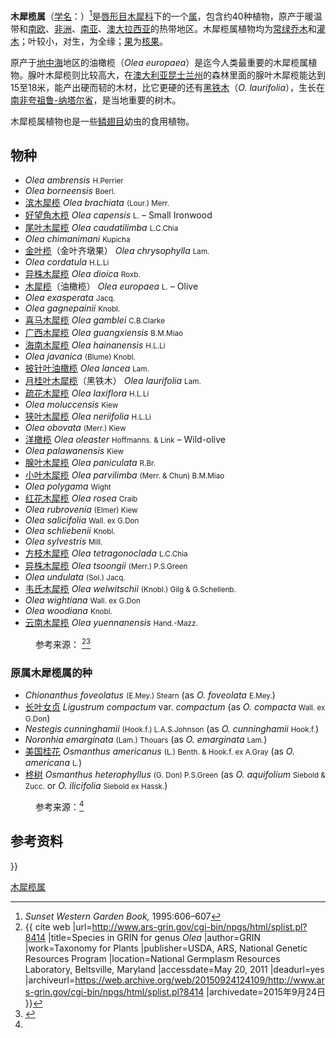 {{Automatic taxobox
|image = Olive-tree-fruit-august-0.jpg
|image_caption = [[葡萄牙|葡萄牙]][[里斯本|里斯本]]的[[油橄榄|油橄榄]]（''Olea europaea''）
|taxon= Olea
|authority = [[L.|L.]], 1753
|type_species=[[油橄榄|油橄榄]]<br>''Olea europaea''
|type_species_authority = L., 1753
|synonyms_ref={{r|grin1}}
|synonyms = ''Enaimon'' <small>Raf.</small>
*''Leuranthus'' <small>Knobl.</small>
*''Pachyderma'' <small>Blume</small>
*''Picricarya'' <small>Dennst.</small>
*''Pogenda'' <small>Raf.</small>
*''Steganthus'' <small>Knobl.</small>
*''Stereoderma'' <small>Blume</small>
*''Tetrapilus'' <small>Lour.</small>
}}
'''木犀榄属'''（[[学名|学名]]：''{{lang|la|Olea}}''）<ref>''Sunset Western Garden Book,'' 1995:606–607</ref>是[[唇形目|唇形目]][[木犀科|木犀科]]下的一个[[属|属]]，包含约40种植物，原产于暖温带和[[南欧|南欧]]、[[非洲|非洲]]、[[南亚|南亚]]、[[澳大拉西亚|澳大拉西亚]]的热带地区。木犀榄属植物均为[[常绿|常绿]][[乔木|乔木]]和[[灌木|灌木]]；叶较小，对生，为全缘；[[果|果]]为[[核果|核果]]。

原产于[[地中海|地中海]]地区的油橄榄（''Olea europaea''）是迄今人类最重要的木犀榄属植物。腺叶木犀榄则比较高大，在[[澳大利亚|澳大利亚]][[昆士兰州|昆士兰州]]的森林里面的腺叶木犀榄能达到15至18米，能产出硬而韧的木材，比它更硬的还有[[黑铁木|黑铁木]]（''O. laurifolia''），生长在[[南非|南非]][[夸祖鲁-纳塔尔省|夸祖鲁-纳塔尔省]]，是当地重要的树木。

木犀榄属植物也是一些[[鳞翅目|鳞翅目]]幼虫的食用植物。

== 物种 ==
* ''Olea ambrensis'' <small>H.Perrier</small>
* ''Olea borneensis'' <small>Boerl.</small>
* [[滨木犀榄|滨木犀榄]] ''Olea brachiata'' <small>(Lour.) Merr.</small>
* [[好望角木榄|好望角木榄]] ''Olea capensis'' <small>L.</small> – Small Ironwood
* [[尾叶木犀榄|尾叶木犀榄]] ''Olea caudatilimba'' <small>L.C.Chia</small>
* ''Olea chimanimani'' <small>Kupicha</small>
* [[金叶榄|金叶榄]]（金叶齐墩果） ''Olea chrysophylla'' <small>Lam.</small>
* ''Olea cordatula'' <small>H.L.Li</small>
* [[异株木犀榄|异株木犀榄]] ''Olea dioica'' <small>Roxb.</small>
* [[木犀榄|木犀榄]]（油橄榄） ''Olea europaea'' <small>L.</small> – Olive
* ''Olea exasperata'' <small>Jacq.</small>
* ''Olea gagnepainii'' <small>Knobl.</small>
* [[喜马木犀榄|喜马木犀榄]] ''Olea gamblei'' <small>C.B.Clarke</small>
* [[广西木犀榄|广西木犀榄]] ''Olea guangxiensis'' <small>B.M.Miao</small>
* [[海南木犀榄|海南木犀榄]] ''Olea hainanensis'' <small>H.L.Li</small>
* ''Olea javanica'' <small>(Blume) Knobl.</small>
* [[披针叶油橄榄|披针叶油橄榄]] ''Olea lancea'' <small>Lam.</small>
* [[月桂叶木犀榄|月桂叶木犀榄]]（黑铁木） ''Olea laurifolia'' <small>Lam.</small>
* [[疏花木犀榄|疏花木犀榄]] ''Olea laxiflora'' <small>H.L.Li</small>
* ''Olea moluccensis'' <small>Kiew</small>
* [[狭叶木犀榄|狭叶木犀榄]] ''Olea neriifolia'' <small>H.L.Li</small>
* ''Olea obovata'' <small>(Merr.) Kiew</small>
* [[洋橄榄|洋橄榄]] ''Olea oleaster'' <small>Hoffmanns. & Link</small> – Wild-olive
* ''Olea palawanensis'' <small>Kiew</small>
* [[腺叶木犀榄|腺叶木犀榄]] ''Olea paniculata'' <small>R.Br.</small>
* [[小叶木犀榄|小叶木犀榄]] ''Olea parvilimba'' <small>(Merr. & Chun) B.M.Miao</small>
* ''Olea polygama'' <small>Wight</small>
* [[红花木犀榄|红花木犀榄]] ''Olea rosea'' <small>Craib</small>
* ''Olea rubrovenia'' <small>(Elmer) Kiew</small>
* ''Olea salicifolia'' <small>Wall. ex G.Don</small>
* ''Olea schliebenii'' <small>Knobl.</small>
* ''Olea sylvestris'' <small>Mill.</small>
* [[方枝木犀榄|方枝木犀榄]] ''Olea tetragonoclada'' <small>L.C.Chia</small>
* [[异株木犀榄|异株木犀榄]] ''Olea tsoongii'' <small>(Merr.) P.S.Green</small>
* ''Olea undulata'' <small>(Sol.) Jacq.</small>
* [[韦氏木犀榄|韦氏木犀榄]] ''Olea welwitschii'' <small>(Knobl.) Gilg & G.Schellenb.</small>
* ''Olea wightiana'' <small>Wall. ex G.Don</small>
* ''Olea woodiana'' <small>Knobl.</small>
* [[云南木犀榄|云南木犀榄]] ''Olea yuennanensis'' <small>Hand.-Mazz.</small>
:参考来源： <ref name=grin2>{{ cite web |url=http://www.ars-grin.gov/cgi-bin/npgs/html/splist.pl?8414 |title=Species in GRIN for genus ''Olea'' |author=GRIN |work=Taxonomy for Plants |publisher=USDA, ARS, National Genetic Resources Program |location=National Germplasm Resources Laboratory, Beltsville, Maryland |accessdate=May 20, 2011 |deadurl=yes |archiveurl=https://web.archive.org/web/20150924124109/http://www.ars-grin.gov/cgi-bin/npgs/html/splist.pl?8414 |archivedate=2015年9月24日 }}</ref><ref name=trop>{{cite web |url=http://www.tropicos.org/Name/40031051?tab=subordinatetaxa |title=Name - ''Olea'' L. subordinate taxa |work=Tropicos |publisher=[[Missouri_Botanical_Garden|Missouri Botanical Garden]] |location=[[Saint_Louis,_Missouri|Saint Louis, Missouri]] |accessdate=May 20, 2011 |archive-date=2012-10-04 |archive-url=https://web.archive.org/web/20121004185102/http://www.tropicos.org/Name/40031051?tab=subordinatetaxa |dead-url=no }}</ref>

=== 原属木犀榄属的种 ===
*''Chionanthus foveolatus'' <small>(E.Mey.) Stearn</small> (as ''O. foveolata'' <small>E.Mey.</small>)
*[[长叶女贞|长叶女贞]] ''Ligustrum compactum'' var. ''compactum'' (as ''O. compacta'' <small>Wall. ex G.Don</small>)
*''Nestegis cunninghamii'' <small>(Hook.f.) L.A.S.Johnson</small> (as ''O. cunninghamii'' <small>Hook.f.</small>)
*''Noronhia emarginata'' <small>(Lam.) Thouars</small> (as ''O. emarginata'' <small>Lam.</small>)
* [[美国桂花|美国桂花]] ''Osmanthus americanus'' <small>(L.) Benth. & Hook.f. ex A.Gray</small> (as ''O. americana'' <small>L.</small>)
*[[柊树|柊树]] ''Osmanthus heterophyllus'' <small>(G. Don) P.S.Green</small> (as ''O. aquifolium'' <small>Siebold & Zucc.</small> or ''O. ilicifolia'' <small>Siebold ex Hassk.</small>)
:参考来源：<ref name=grin2/>

== 参考资料 ==
{{Commons category|Olea|木犀榄属}}
{{wikispecies}}
{{reflist|refs=
<ref name=grin1>{{ cite web |url=http://www.ars-grin.gov/cgi-bin/npgs/html/genus.pl?8414 |title=''Olea'' information from NPGS/GRIN |author=GRIN |work=Taxonomy for Plants |publisher=[[United_States_Department_of_Agriculture|USDA]], [[Agricultural_Research_Service|ARS]], National Genetic Resources Program |location=National Germplasm Resources Laboratory, [[Beltsville,_Maryland|Beltsville, Maryland]] |date=April 4, 2006 |accessdate=May 20, 2011 |authorlink=Germplasm Resources Information Network |deadurl=yes |archiveurl=https://web.archive.org/web/20110629213300/http://www.ars-grin.gov/cgi-bin/npgs/html/genus.pl?8414 |archivedate=2011年6月29日 }}</ref>
}}
{{Taxonbar|from=Q296910}}

[[Category:木犀榄属|]]